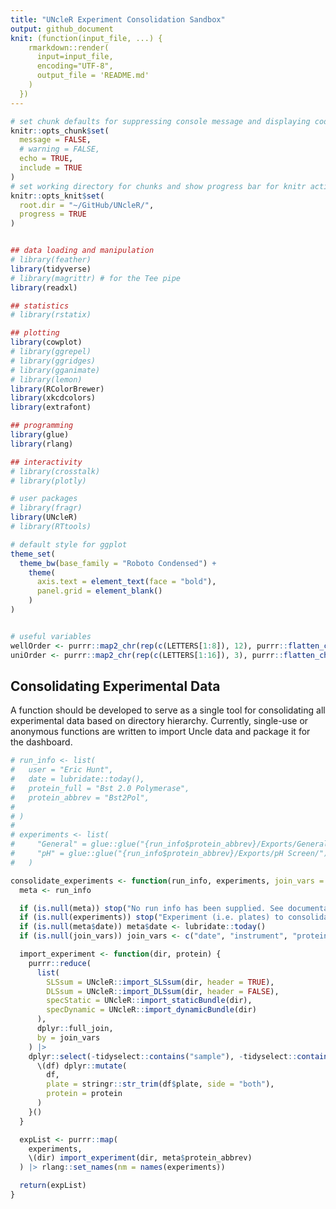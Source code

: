```yaml
---
title: "UNcleR Experiment Consolidation Sandbox"
output: github_document
knit: (function(input_file, ...) {
    rmarkdown::render(
      input=input_file,
      encoding="UTF-8",
      output_file = 'README.md'
    )
  })
---
```


```r
# set chunk defaults for suppressing console message and displaying code by default
knitr::opts_chunk$set(
  message = FALSE,
  # warning = FALSE,
  echo = TRUE,
  include = TRUE
)
# set working directory for chunks and show progress bar for knitr actions
knitr::opts_knit$set(
  root.dir = "~/GitHub/UNcleR/",
  progress = TRUE
)


## data loading and manipulation
# library(feather)
library(tidyverse)
# library(magrittr) # for the Tee pipe
library(readxl)

## statistics
# library(rstatix)

## plotting
library(cowplot)
# library(ggrepel)
# library(ggridges)
# library(gganimate)
# library(lemon)
library(RColorBrewer)
library(xkcdcolors)
library(extrafont)

## programming
library(glue)
library(rlang)

## interactivity
# library(crosstalk)
# library(plotly)

# user packages
# library(fragr)
library(UNcleR)
# library(RTtools)

# default style for ggplot
theme_set(
  theme_bw(base_family = "Roboto Condensed") +
    theme(
      axis.text = element_text(face = "bold"),
      panel.grid = element_blank()
    )
)


# useful variables
wellOrder <- purrr::map2_chr(rep(c(LETTERS[1:8]), 12), purrr::flatten_chr(purrr::map(c(1:12), rep, 8)), paste0)
uniOrder <- purrr::map2_chr(rep(c(LETTERS[1:16]), 3), purrr::flatten_chr(purrr::map(c(1:3), rep, 16)), paste0)
```


## Consolidating Experimental Data

A function should be developed to serve as a single tool for consolidating all experimental data based on directory hierarchy. Currently, single-use or anonymous functions are written to import Uncle data and package it for the dashboard.

```r
# run_info <- list(
#   user = "Eric Hunt",
#   date = lubridate::today(),
#   protein_full = "Bst 2.0 Polymerase",
#   protein_abbrev = "Bst2Pol",
#
# )
#
# experiments <- list(
#     "General" = glue::glue("{run_info$protein_abbrev}/Exports/General Screen/"),
#     "pH" = glue::glue("{run_info$protein_abbrev}/Exports/pH Screen/")
#   )

consolidate_experiments <- function(run_info, experiments, join_vars = NULL) {
  meta <- run_info

  if (is.null(meta)) stop("No run info has been supplied. See documentation for details.")
  if (is.null(experiments)) stop("Experiment (i.e. plates) to consolidate must be supplied. See documentation for details.")
  if (is.null(meta$date)) meta$date <- lubridate::today()
  if (is.null(join_vars)) join_vars <- c("date", "instrument", "protein", "plate", "uni")

  import_experiment <- function(dir, protein) {
    purrr::reduce(
      list(
        SLSsum = UNcleR::import_SLSsum(dir, header = TRUE),
        DLSsum = UNcleR::import_DLSsum(dir, header = FALSE),
        specStatic = UNcleR::import_staticBundle(dir),
        specDynamic = UNcleR::import_dynamicBundle(dir)
      ),
      dplyr::full_join,
      by = join_vars
    ) |>
    dplyr::select(-tidyselect::contains("sample"), -tidyselect::contains("file")) |> {
      \(df) dplyr::mutate(
        df,
        plate = stringr::str_trim(df$plate, side = "both"),
        protein = protein
      )
    }()
  }

  expList <- purrr::map(
    experiments,
    \(dir) import_experiment(dir, meta$protein_abbrev)
  ) |> rlang::set_names(nm = names(experiments))

  return(expList)
}
```

